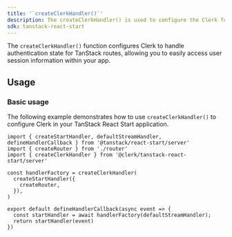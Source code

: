 ```yaml
---
title: '`createClerkHandler()`'
description: The createClerkHandler() is used to configure the Clerk for your TanStack React Start application.
sdk: tanstack-react-start
---
```


The `createClerkHandler()` function configures Clerk to handle authentication state for TanStack routes, allowing you to easily access user session information within your app.

## Usage

### Basic usage

The following example demonstrates how to use `createClerkHandler()` to configure Clerk in your TanStack React Start application.

```tsx {{ filename: 'src/server.ts' }}
import { createStartHandler, defaultStreamHandler, defineHandlerCallback } from '@tanstack/react-start/server'
import { createRouter } from './router'
import { createClerkHandler } from '@clerk/tanstack-react-start/server'

const handlerFactory = createClerkHandler(
  createStartHandler({
    createRouter,
  }),
)

export default defineHandlerCallback(async event => {
  const startHandler = await handlerFactory(defaultStreamHandler);
  return startHandler(event)
})
```
